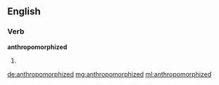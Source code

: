 ==English==

===Verb===
'''anthropomorphized'''

# {{past of|anthropomorphize}}

[[de:anthropomorphized]]
[[mg:anthropomorphized]]
[[ml:anthropomorphized]]